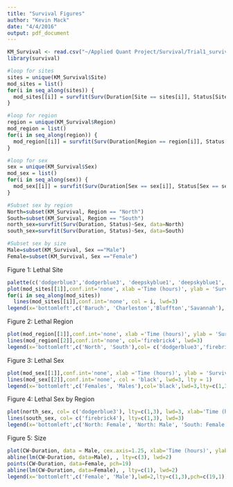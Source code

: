 ```yaml
---
title: "Survival Figures"
author: "Kevin Mack"
date: "4/4/2016"
output: pdf_document
---
```

```r
KM_Survival <- read.csv("~/Applied Quant Project/Survival/Trial1_survival.csv")
library(survival)

#loop for sites
sites = unique(KM_Survival$Site)
mod_sites = list()
for(i in seq_along(sites)) {
  mod_sites[[i]] = survfit(Surv(Duration[Site == sites[i]], Status[Site == sites[i]]) ~ 1, data=KM_Survival)
}

#loop for region
region = unique(KM_Survival$Region)
mod_region = list()
for(i in seq_along(region)) {
  mod_region[[i]] = survfit(Surv(Duration[Region == region[i]], Status[Region == region[i]]) ~ 1, data=KM_Survival)
}

#loop for sex
sex = unique(KM_Survival$Sex)
mod_sex = list()
for(i in seq_along(sex)) {
  mod_sex[[i]] = survfit(Surv(Duration[Sex == sex[i]], Status[Sex == sex[i]]) ~ 1, data = KM_Survival)
}

#Subset sex by region
North=subset(KM_Survival, Region == "North")
South=subset(KM_Survival, Region == "South")
north_sex=survfit(Surv(Duration, Status)~Sex, data=North)
south_sex=survfit(Surv(Duration, Status)~Sex, data=South)

#Subset sex by size
Male=subset(KM_Survival, Sex =="Male")
Female=subset(KM_Survival, Sex =="Female")
```

Figure 1: Lethal Site
```r
palette(c('dodgerblue3','dodgerblue3', 'deepskyblue1', 'deepskyblue1', 'red', 'firebrick4', 'firebrick4', 'red'))
plot(mod_sites[[1]],conf.int='none', xlab ='Time (hours)', ylab = 'Survival Probability', lwd=3)
for(i in seq_along(mod_sites))
  lines(mod_sites[[i]],conf.int='none', col = i, lwd=3) 
legend(x='bottomleft',c('Baruch', 'Charleston','Bluffton','Savannah'), col=c('dodgerblue3', 'deepskyblue1','red', 'firebrick4'),lwd=3, lty=c(1,1,1,1))
```

Figure 2: Lethal Region
```r
plot(mod_region[[1]],conf.int='none', xlab ='Time (hours)', ylab = 'Survival Probability', col='dodgerblue3', lwd=3)
lines(mod_region[[2]],conf.int='none', col='firebrick4', lwd=3) 
legend(x='bottomleft',c('North', 'South'),col= c('dodgerblue3','firebrick4'),lwd=3,lty=c(1,1))
```

Figure 3: Lethal Sex
```r
plot(mod_sex[[1]],conf.int='none', xlab ='Time (hours)', ylab = 'Survival Probability', lwd=3, col='black', lty=3 )
lines(mod_sex[[2]],conf.int='none', col = 'black', lwd=3, lty = 1) 
legend(x='bottomleft',c('Females', 'Males'),col='black',lwd=3,lty=c(1,3))
```

Figure 4: Lethal Sex by Region
```r
plot(north_sex, col= c('dodgerblue3'), lty=c(1,3), lwd=3, xlab='Time (hours)', ylab = 'Survival Probability')
lines(south_sex, col= c('firebrick4'), lty=c(1,3), lwd=3)
legend(x='bottomleft',c('North: Female', 'North: Male', 'South: Female', 'South: Male'),col= c('dodgerblue3', 'dodgerblue3', 'firebrick4', 'firebrick4'),lwd=3,lty=c(1,3,1,3))
```

Figure 5: Size
```r
plot(CW~Duration, data = Male, cex.axis=1.25, xlab='Time (hours)', ylab = 'Carapace Width (mm)')
abline(lm(CW~Duration, data=Male), , lty=c(3), lwd=2)
points(CW~Duration, data=Female, pch=19)
abline(lm(CW~Duration, data=Female), , lty=c(1), lwd=2)
legend(x='bottomleft',c('Female', 'Male'),lwd=2,lty=c(1,3),pch=c(19,1))
```

